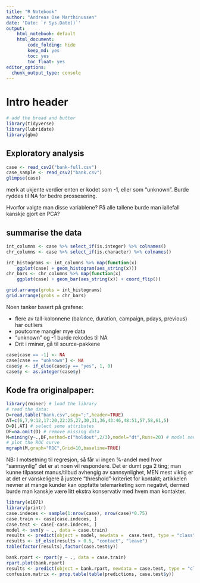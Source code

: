 ```yaml
---
title: "R Notebook"
author: "Andreas Ose Marthinussen"
date: 'Dato: `r Sys.Date()`'
output: 
    html_notebook: default
    html_document:
        code_folding: hide
        keep_md: yes
        toc: yes
        toc_float: yes
editor_options: 
  chunk_output_type: console
---
```

# Intro header


```r
# add the bread and butter
library(tidyverse)
library(lubridate)
library(gbm)
```

## Exploratory analysis
```r
case <- read_csv2("bank-full.csv")
case_sample <- read_csv2("bank.csv")
glimpse(case)
```
merk at ukjente verdier enten er kodet som -1, eller som "unknown". Burde ryddes til NA for bedre prossesering. 

Hvorfor valgte man disse variablene? På alle tallene burde man iallefall kanskje gjort en PCA?

## summarise the data

```r

int_columns <- case %>% select_if(is.integer) %>% colnames() 
chr_columns <- case %>% select_if(is.character) %>% colnames()

int_histograms <- int_columns %>% map(function(x) 
    ggplot(case) + geom_histogram(aes_string(x))) 
chr_bars <- chr_columns %>% map(function(x)
    ggplot(case) + geom_bar(aes_string(x)) + coord_flip()) 

grid.arrange(grobs = int_histograms)
grid.arrange(grobs = chr_bars)

```

Noen tanker basert på grafene:

 - flere av tall-kolonnene (balance, duration, campaign, pdays, previous) har outliers
 - poutcome mangler mye data
 - "unknown" og -1 burde rekodes til NA
 - Drit i rminer, gå til source-pakkene
 
```r
case[case == -1] <- NA
case[case == "unknown"] <- NA
case$y <- if_else(case$y == "yes", 1, 0)
case$y <- as.integer(case$y)
```
 
 
## Kode fra originalpaper: 
```r
library(rminer) # load the library
# read the data:
D=read.table("bank.csv",sep=";",header=TRUE)
AT=c(6,7,9:12,17:20,22:25,27,30,31,36,43:46,48:51,57,58,61,5)
D=D[,AT] # select some attributes
DF=na.omit(D) # remove missing data
M=mining(y~.,DF,method=c("holdout",2/3),model="dt",Runs=20) # model several decision trees
# plot the ROC curve
mgraph(M,graph="ROC",Grid=10,baseline=TRUE)
```

NB: I motsetning til regresjon, så får vi ingen %-andel med hvor "sannsynlig" det er at noen vil respondere. Det er dumt pga 2 ting; man kunne tilpasset manus/tilbud avhengig av sannsynlighet, MEN mest viktig er at det er vanskeligere å justere "threshold"-kriteriet for kontakt; artikkelen nevner at mange kunder kan oppfatte telemarketing som negativt, dermed burde man kanskje være litt ekstra konservativ med hvem man kontakter. 

```r
library(e1071)
library(printr)
case.indeces <- sample(1:nrow(case), nrow(case)*0.75)
case.train <- case[case.indeces, ]
case.test <- case[-case.indeces, ]
model <- svm(y ~ ., data = case.train)
results <- predict(object = model, newdata =  case.test, type = "class")
results <- if_else(results > 0.5, "contact", "leave")
table(factor(results),factor(case.test$y))
```

```r
bank.rpart <- rpart(y ~ ., data = case.train)
rpart.plot(bank.rpart)
results <- predict(object = bank.rpart, newdata = case.test, type = "class")
confusion.matrix <- prop.table(table(predictions, case.test$y))
```



